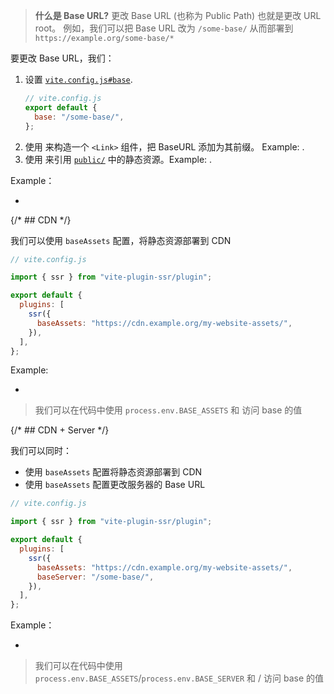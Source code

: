 
> **什么是 Base URL?** 更改 Base URL (也称为 Public Path) 也就是更改 URL root。
> 例如，我们可以把 Base URL 改为 `/some-base/` 从而部署到 `https://example.org/some-base/*`

要更改 Base URL，我们：

1. 设置 [`vite.config.js#base`](https://vitejs.dev/config/shared-options.html#base).
   ```js
   // vite.config.js
   export default {
     base: "/some-base/",
   };
   ```
2. 使用 [<ImportMeta prop='env.BASE_URL' />](https://vitejs.dev/guide/build.html#public-base-path) 来构造一个 `<Link>` 组件，把 BaseURL 添加为其前缀。 Example: <RepoLink path='/examples/base-url/components/Link.jsx' />.
3. 使用 <ImportMeta prop='env.BASE_URL' /> 来引用 [`public/`](/static-directory#public) 中的静态资源。Example: <RepoLink path='/examples/base-url/renderer/_default.page.server.jsx' />.

Example：

- <RepoLink path='/examples/base-url/' />

{/* ## CDN */}

我们可以使用 `baseAssets` 配置，将静态资源部署到 CDN

```js
// vite.config.js

import { ssr } from "vite-plugin-ssr/plugin";

export default {
  plugins: [
    ssr({
      baseAssets: "https://cdn.example.org/my-website-assets/",
    }),
  ],
};
```

Example:

- <RepoLink path='/examples/base-url-cdn/' />

> 我们可以在代码中使用 `process.env.BASE_ASSETS` 和 <ImportMeta prop='env.BASE_ASSETS' /> 访问 base 的值

{/* ## CDN + Server */}

我们可以同时：

- 使用 `baseAssets` 配置将静态资源部署到 CDN
- 使用 `baseAssets` 配置更改服务器的 Base URL

```js
// vite.config.js

import { ssr } from "vite-plugin-ssr/plugin";

export default {
  plugins: [
    ssr({
      baseAssets: "https://cdn.example.org/my-website-assets/",
      baseServer: "/some-base/",
    }),
  ],
};
```

Example：

- <RepoLink path='/examples/base-url-server/' />

> 我们可以在代码中使用 `process.env.BASE_ASSETS`/`process.env.BASE_SERVER` 和 <ImportMeta prop='env.BASE_ASSETS' /> / <ImportMeta prop='env.BASE_SERVER' /> 访问 base 的值
